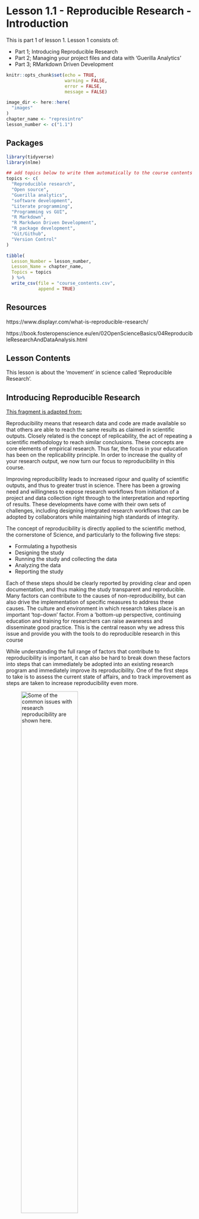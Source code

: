 # Lesson 1.1 - Reproducible Research - Introduction {#represintro}

This is part 1 of lesson 1. Lesson 1 consists of:

 - Part 1; Introducing Reproducible Research
 - Part 2; Managing your project files and data with 'Guerilla Analytics'
 - Part 3; RMarkdown Driven Development 

```r
knitr::opts_chunk$set(echo = TRUE,
                      warning = FALSE,
                      error = FALSE,
                      message = FALSE)

image_dir <- here::here(
  "images"
)
chapter_name <- "represintro"
lesson_number <- c("1.1")

``` 

## Packages
```r
library(tidyverse)
library(nlme)
```

```r
## add topics below to write them automatically to the course contents table
topics <- c(
  "Reproducible research",
  "Open source",
  "Guerilla analytics",
  "software development",
  "Literate programming",
  "Programming vs GUI",
  "R Markdown",
  "R Markdwon Driven Development",
  "R package development",
  "Git/Github",
  "Version Control"
)

tibble(
  Lesson_Number = lesson_number,
  Lesson_Name = chapter_name,
  Topics = topics
  ) %>%
  write_csv(file = "course_contents.csv", 
            append = TRUE)

```

## Resources

https://www.displayr.com/what-is-reproducible-research/

https://book.fosteropenscience.eu/en/02OpenScienceBasics/04ReproducibleResearchAndDataAnalysis.html

## Lesson Contents

This lesson is about the 'movement' in science called 'Reproducible Research'.



## Introducing Reproducible Research

[This fragment is adapted from:](https://book.fosteropenscience.eu/en/02OpenScienceBasics/04ReproducibleResearchAndDataAnalysis.html)

Reproducibility means that research data and code are made available so that others are able to reach the same results as claimed in scientific outputs. Closely related is the concept of replicability, the act of repeating a scientific methodology to reach similar conclusions. These concepts are core elements of empirical research. Thus far, the focus in your education has been on the replicability principle. In order to increase the quality of your research output, we now turn our focus to reproducibility in this course.

Improving reproducibility leads to increased rigour and quality of scientific outputs, and thus to greater trust in science. There has been a growing need and willingness to expose research workflows from initiation of a project and data collection right through to the interpretation and reporting of results. These developments have come with their own sets of challenges, including designing integrated research workflows that can be adopted by collaborators while maintaining high standards of integrity.

The concept of reproducibility is directly applied to the scientific method, the cornerstone of Science, and particularly to the following five steps:

 - Formulating a hypothesis
 - Designing the study
 - Running the study and collecting the data
 - Analyzing the data
 - Reporting the study

Each of these steps should be clearly reported by providing clear and open documentation, and thus making the study transparent and reproducible. Many factors can contribute to the causes of non-reproducibility, but can also drive the implementation of specific measures to address these causes. The culture and environment in which research takes place is an important 'top-down' factor. From a 'bottom-up perspective, continuing education and training for researchers can raise awareness and disseminate good practice. This is the central reason why we adress this issue and provide you with the tools to do reproducible research in this course

While understanding the full range of factors that contribute to reproducibility is important, it can also be hard to break down these factors into steps that can immediately be adopted into an existing research program and immediately improve its reproducibility. One of the first steps to take is to assess the current state of affairs, and to track improvement as steps are taken to increase reproducibility even more. 

![Some of the common issues with research reproducibility are shown here.](https://book.fosteropenscience.eu/en/Images/image_2.png){ width=60%}

[Source: Symposium report, October 2015. Reproducibility and reliability of biomedical research: improving research  practice](https://acmedsci.ac.uk/viewFile/56314e40aac61.pdf)

## Open Science

Open Science is the practice of science in such a way that others can collaborate and contribute, where research data, lab notes and other research processes are freely available, under terms that enable reuse, redistribution and reproduction of the research and its underlying data and methods (FOSTER Open Science Definition). In a nutshell, Open Science is transparent and accessible knowledge that is shared and developed through collaborative networks (Vicente-Sáez & Martínez-Fuentes 2018).

Open Science is about increased rigour, accountability, and reproducibility for research. It is based on the principles of inclusion, fairness, equity, and sharing, and ultimately seeks to change the way research is done, who is involved and how it is valued. It aims to make research more open to participation, review/refutation, improvement and (re)use for the world to benefit.





$Reproducible\ (Open)\ Science =$ 
$Reproducible\ Research + Open\ Science$

## Is (hydroxy)chloroquine really an option for treating COVID-19?
As you probably know, hydroxychloroquine was repeatedly touted as a promising cure for COVID-19 by US President Donald Trump 

```r
knitr::include_graphics(
  file.path(
    image_dir,
    "trump_chloroquine.png"
  )
)
```

<p style="font-size:14px">https://www.washingtonpost.com/politics/2020/04/07/trumps-promotion-hydroxychloroquine-is-almost-certainly-about-politics-not-profits/</p>

## But how are we really doing with (hydroxy)chloroquine as a treatment for COVID-19?

```r
knitr::include_graphics(
  file.path(
    image_dir,
    "lancet_covid.png"
  )
)

```

<p style="font-size:14px">https://www.thelancet.com/journals/lancet/article/PIIS0140-6736(20)31180-6/fulltext</p>

## What was the reason for retracting this paper?

<p style="font-size:18px">_"Our independent peer reviewers informed us that Surgisphere would not transfer the full dataset, client contracts, and the full ISO audit report to their servers for analysis as such transfer would violate client agreements and confidentiality requirements"_</p>

 - Company Surgisphere ('data owner') did not share raw data
 - At time of publication (raw) data and analysis (code) was not included in the manuscript
 - The authors initiated the retract

<p style="font-size:14px">https://www.sciencemag.org/news/2020/06/two-elite-medical-journals-retract-coronavirus-papers-over-data-integrity-questions</p>

## Why is this a problem?

 >- Scientific conclusions get picked up by the media, retracting statements is difficult
 >- The credibility of the Journal, the researchers and the affiliated institutions are at stake (people got sacked over this!)
 >- Clinical studies to hydroxy(choloroquine) were halted because of this paper 
 >- The credibility of the company Surgisphere is at stake (they should have prevented this...)
 >- The credibility of Science as a whole is at stake ('in the eye of the beholder')

## The Lancet does not adhere to Reproducible (Open) Science {.build}

Would the Lancet have adopted the Reproducible (Open) Science framework:

 >- There would have been no publication, so no retraction necessary
 >- The manuscript of this paper would not even have made it through the first check round
 >- All data, code, methods and conclusions would have been submitted 
 >- This would have enabled a complete and thorough peer-review process that includes replication of (part of) the data analysis of the study
 >- Focus should be on the data and methods, not on the academic narratives and results ...
 >- In physics and bioinformatics this is already common practice 

## Data, methods and logic {.build}

*[Brown, Kaiser & Allison, PNAS, 2018](https://doi.org/10.1073/pnas.1708279115)*

"...in science, three things matter:

 >1. the data, 
 >1. the methods used to collect the data [...], and 
 >1. the logic connecting the data and methods to conclusions,

everything else is a distraction."

## `Gollums` lurking about {.build}

```r
knitr::include_graphics(
  file.path(
    image_dir,
    "gollum_climbing.jpg"
  )
)
```

 "In one case, a group accidentally used reverse-coded variables, making their conclusions the opposite of what the data supported."

 "In another case, authors received an incomplete dataset because entire categories of data were missed; when corrected, the qualitative conclusions did not change, but the quantitative conclusions changed by a factor of >7"

 <p style="font-size:14px">[Brown, Kaiser & Allison, 2018; PNAS](https://doi.org/10.1073/pnas.1708279115)</p>

## Why we need Reproducible (Open) Science?

 >- To assess validity of science and methods we need access to data, methods and conclusions
 >- To learn from choices other researchers made
 >- To learn from omissions, mistakes or errors
 >- To prevent publication bias (also negative results will be available in reproducible research)
 >- To be able to re-use and/or synthesize data (from many and diverse sources)
 >- To have access to it all!
 
<p style="font-size:14px">[Nature Collection on this topic](https://www.nature.com/collections/prbfkwmwvz)</p>
 
## The _GUI problem_

How would you 'describe' the steps of an analysis or creation of a graph when you use GUI* based software? 

_"You can only do this using code, so it is (basically) impossible in a GUI"_**

```r
knitr::include_graphics(
  file.path(
    image_dir,
    "messy_steps.jpg"
  )
)
```

<p style="font-size:14px">*[Graphical User Interface (GUI)...is a form of user interface that allows users to interact with electronic devices through graphical icons and audio indicator such as primary notation, instead of text-based user interfaces, typed command labels or text navigation...](https://en.wikipedia.org/wiki/Graphical_user_interface)</p>

<p style="font-size:14px">**The file "./Rmd/steps_to_graph_from_excel_file.html" shows you how to do this using the programming language R. In webinar part 3, we will revisit this example.</p>

## Programming is essential for Reproducible (Open) Science {.build}

 >- Only programming an analysis (or creation of a graph) records every step
 >- The script(s) function as a (data) analysis journal 
 >- Code is the logic that connects the data and methods to conclusions 
 >- Learning to use a programming language takes time but pays of at the long run (for all of science)

**(Literate) programming is a way to connect narratives to data, methods and results**

```r
knitr::include_graphics(file.path(image_dir,"rmd_printscr.png"))
```

## To  replicate a scientific study we need at least:

 > - Scientific context, research questions and state of the art [<mark>P<mark/>]
 > - (Experimental) model or characteristics of population or matter studied [<mark>P</mark>]
 > - Data that was generated and corresponding meta data [<mark>D</mark>, _C_]
 > - **Exact** (experimental) design of the study [<mark>P</mark>, _D_, <mark>C</mark>]
 > - Exploratory data analysis of the data [_P_, <mark>C</mark>]
 > - **Exact** methods that were used to conduct any formal inference [_P_, <mark>C</mark>]
 > - Model diagnostics [_C_]
 > - Interpretations of the (statistical) model results/model fitting process [_P_, _C_]
 > - Conclusions and academic scoping of the results [<mark>P</mark>, _C_]
 > - **Access to all of the above** [<mark>OAcc, OSrc</mark>]

<p style="font-size:14px">$P = Publication$, $D = Data$, $C = Code$, $OAcc = Open\ Access$, $OSrc = Open\ Source$ </p> 

## A short example of Reproducible (Open) Science

Assume we have the following question:
"Which of 4 types of chairs takes the least effort to arise from when seated in?"
We have the following setup:

 - 4 different types of chairs
 - 9 different subjects (probably somewhat aged)
 - Each subject is required to provide a score (from 6 to 20, 6 being very lightly strenuous, 20 being extremely strenuous) when arising from each of the 4 chairs. There is some 'wash-out' time in between the trials. The chair order is randomised.

To analyze this experiment statistically, the model would need to include: the rating score as the **measured (or dependent) variable**, the type of chair as the **experimental factor** and the subject as the **blocking factor**

## Mixed effects models

A typical analysis method for this type of randomized block design is a so-called 'multi-level' or also called 'mixed-effects' or 'hierarchical' models. An analysis method much used in clinical or biological scientific practice. 
 
You could also use one-way ANOVA but I will illustrate why this is not a good idea 

## What do we minimally need, to replicate the science of this experiment? {.build}

I will show:

 >- the data 
 >- an exploratory graph 
 >- a statistical model 
 >- the statistical model results
 >- a model diagnostic
 >- some conclusions 
 
In the next few slides, I will hopefully convince you of the power of (literate) programming to communicate such an analysis. 

<p style="font-size:14px">[Example reproduced from: Pinheiro and Bates, 2000, _Mixed-Effects Models in S and S-PLUS_, Springer, New York.](https://cran.r-project.org/web/packages/nlme/index.html)</p>
 
## The data of the experiment

<p style="font-size:14px">[Wretenberg, Arborelius & Lindberg, 1993](https://doi.org/10.1080/00140139308967910)</p>


```r
library(nlme)
ergoStool %>% as_tibble()
```

## An exploratory graph
```r
set.seed(123)
plot_ergo <- ergoStool %>%
  ggplot(aes(x = reorder(Type, effort), y = effort)) + 
  geom_boxplot(colour = "darkgreen", outlier.shape = NA) + 
  geom_jitter(aes(colour = reorder(Subject, -effort)), 
              width = 0.2, size = 3) +
  scale_colour_manual(values = c("red","blue", "green", "darkblue", "darkgreen", "purple", "grey", "black", "darkgrey")) +
  ylab("Effort (Borg scale score)") +
  xlab("Chair type") + 
  guides(colour=guide_legend(title="Subject id")) +
  theme_bw()
plot_ergo
```

## Mind the variability per subject, what do you see?

 - Can you say something about within-subject variability (note 'Minster Blue')?
 - Can you say something about between-subject variability (note 'Mister Green', vs 'Mister Black')?
 - Which chair type takes, on average the biggest effort to arise from?
 
```r
plot_ergo
```

## The statistical questions

 1. Which chair type takes, on average the biggest effort to arise from? (ANOVA / MEM, fixed effects)
 - Do individual (within subject) differences play a role in appointing a average score to a chair type? (MEM, random effects)
 - Does variability between subjects play a role in determining the 'best' chair type (ANOVA / MEM, confidence intervals)

## The statistical model 
Statistical models (in R) can be specified by a `model formula`. The left side of the formula is the dependent variable, the right side are the 'predictors'. Here we include a `fixed` and a `random` term to the model (as is common for mixed-effects models)

```r
library(nlme)
```
```r
ergo_model <- lme(
  data = ergoStool, # the data to be used for the model
  fixed = effort ~ Type, # the dependent and fixed effects variables
  random = ~1 | Subject # random intercepts for Subject variable
)
```

<p style="font-size:18px">The `lme()` function is part of the [`{nlme}`](https://cran.r-project.org/web/packages/nlme/index.html) package for mixed effects modelling in R</p>

<p style="font-size:18px">Example reproduced from: [Pinheiro and Bates, 2000, _Mixed-Effects Models in S and S-PLUS_, Springer, New York.](https://cran.r-project.org/web/packages/nlme/index.html)</p>

## The statistical results
```r
result <- ergo_model %>% summary() 
result$tTable %>% as.data.frame() %>% knitr::kable()
```

## Model diagnostics {.build}

 >- Diagnostics of a fitted model is the most important step in a statistical analysis
 >- In most scientific papers the details are lacking 
 >- Did the authors omit to perform this step? Or did they not report it?
 >- If you do not want to include it in your paper, put it in an appendix!
 
A residual plot shows the 'residual' error ('unexplained variance') after fitting the model. Under the Normality assumption standardized residuals should:
 
 >1. Be normally distributed around 0
 >1. Display no obvious 'patters'
 >1. Should display overall equal 'spread' above and below 0 ('assumption of equal variance')
 
## Residual plot
```r
plot(ergo_model) ## type = 'pearson' (standardized residuals)
```

## The conclusions in a plot
```r
# install.packages("ggsignif")
library(ggsignif)
p_values <- result$tTable %>% as.data.frame()
annotation_df <- data.frame(Type=c("T1", "T2"), 
                            start=c("T1", "T1"), 
                            end=c("T2", "T3"),
                            y=c(16, 14),
                            label=
                              paste("p-value:",
                              c(
                              formatC(
                                p_values$`p-value`[2], digits = 3),
                              formatC(
                                p_values$`p-value`[3], digits = 3)
                              )
                            )
                          )
                            
set.seed(123)
ergoStool %>%
  ggplot(aes(x = reorder(Type, effort), 
             y = effort)) + 
  geom_boxplot(colour = "darkgreen", 
               outlier.shape = NA) + 
  geom_jitter(aes(
    colour = reorder(Subject, -effort)), 
    width = 0.2, 
    size = 3) +
  scale_colour_manual(
    values = c(
      "red", "blue","green", 
      "darkblue", "darkgreen", 
      "purple", "grey", "black", 
      "darkgrey")) +
  ylab("Effort (Borg scale score)") +
  xlab("Chair type") + 
  guides(colour=guide_legend(title="Subject id")) +
  ylim(c(6,20)) +
  geom_signif(
    data=annotation_df,
    aes(xmin=start, 
    xmax=end, 
    annotations=label, 
    y_position=y),
    textsize = 5, vjust = -0.2,
    manual=TRUE) +
  theme_bw() -> plot_ergo
plot_ergo
```

## And the most important part...

odz: _Practice what you preach_

If you want to reproduce, add-on, falsify or apply your own ideas to this example, you can find the code (and data) in [Github.com](https://github.com/uashogeschoolutrecht/work_flows)

**In webinar 3, I will show you how to actually run, use and organize code like this!**

```r
knitr::include_graphics(
  file.path(image_dir,
  "git_collaboration.png")
)
```

## Thank you for your attention!

```r
knitr::include_graphics(
  file.path(
    image_dir,
    "Pepper.png")
)
```

**UPCOMING WEBINARS:**

 - Part 2; Managing your project files and data with 'Guerilla Analytics' 
 (~June 23rd, 2020)
 - Part 3; Reproducible (Open) Science @HU - Tools (~July 6th, 2020)
 
 [Peer Support Group Data Science](tln.hu.nl)
 [support voor onderzoek](https://bibliotheek.hu.nl/onderzoekers/)

## Example; The Open Science Framework [OSF](https://osf.io/)
```r
knitr::include_graphics(
  here::here(
    "images",
    "cos-shield.png")
)
```

$Reproducible\ Science = P + D + C + OAcc + OSrc$ 

**OSF has it all**

<p style="font-size:14px">$P = Publication$, $D = Data$, $C = Code$, $OAcc = Open\ Access$, $OSrc = Open\ Source$ </p> 

## OSF - Reproducible Project: Psychology

 >- 100 publications in Psychology journals
 >- Results from half of these publications could be reproduced
 >- Full access to P, D and C in [OSF](https://osf.io/ezcuj/)
 >- The publication is not published in an OAcc journal but:
 >- [The submitted manuscript is available in OSF](http://pps.sagepub.com/content/7/6/657.abstract)
 >- [The R code used is available in OSF](https://osf.io/fkmwg/)  
 
 $RP:Psychology = P + D + C + OSrc\ (+ OAcc)$

<p style="font-size:14px">$P = Publication$, $D = Data$, $C = Code$, $OAcc = Open\ Access$, $OSrc = Open\ Source$ </p> 

## <mark>ASSIGNMENT; "Assing a reproducibility score for scientific literature"</mark> {-}

resource: https://www.researchgate.net/publication/340244621_Reproducibility_and_reporting_practices_in_COVID-19_preprint_manuscripts/fulltext/5e81f9fd92851caef4ae37ba/Reproducibility-and-reporting-practices-in-COVID-19-preprint-manuscripts.pdf

This exercise is about identifying reproducibility issues in a scientific publication. We use the criteria for reproduciblity that are publically available [via:](https://www.researchgate.net/deref/https%3A%2F%2Fwww.ripeta.com%2Fuploads%2F7%2F4%2F8%2F7%2F7487334%2Fripeta_approach_and_criteria_definitions.pdf)

| Transparency Criteria| Definition       | Response Type|
|---------|-------------------------------|----------|
|Study Purpose |A concise statement in the introduction of the article, often in the last paragraph, that establishes the reason the research was conducted. Also called the study objective.| Binary| 
|Data Availability Statement | A statement, in an individual section offset from the main body of text, that explains how or if one can access a study’s data. The title of the section may vary, but it must explicitly mention data; it is therefore distinct from a supplementary materials section.| Binary|
|Data Location | Where the article’s data can be accessed, either raw or processed.| Found Value|
|Study Location| Author has stated in the methods section where the study took place or the data’s country/region of origin.| Binary; Found Value|
|Author Review| The professionalism of the contact information that the author has provided in the manuscript.|Found Value|
|Ethics Statement | A statement within the manuscript indicating any ethical concerns, including the presence of sensitive data.|Binary|
|Funding Statement| A statement within the manuscript indicating whether or not the authors received funding for their research.|Binary|
Code Availability | Authors have shared access to the most updated code that they used in their study, including code used for analysis. |Binary|

**Table clarification** The `Transparency Criteria` are criteria you need to score the article of your choice for. Read them carefully and discuss with another course participant if you do not understand them. 
Each Tranparance criterion comes with a `Definition` that explains the criterion in more details. These descriptions are particularly helpful to understand what the criterium entails and what to look for in the article. The `Response Type` is the actual score  

In this assisgment you need to find a scientific article yourself, using PubMed or another database or repository. Use only Open Access articles. Having an article in hand, go over the table above and score the article according the criteria. **<mark>Be sure to select a primary article that presents a study using data from a experimental work </mark>**. This can be laboratory experiments or _in silico_ experiments. Reviews and meta analysis are not suitable for this assignment     

To guide your search you can choose between these topics

 - "Coronavirus / COVID-19"
 - "The effects of compound on an organism / Toxicology"
 - "The effectiveness of a drug or treatment in an animal study"
 - "The effects of a compound investigated in a cell or organoid system"
 
**TIPS**

 - If you do not know where to start your literature search start here: https://www.biorxiv.org/
 - This assignment is not about the topic you select, so try to do that quickly
 - You may want to cheat and select an article that scores TRUE on the `Data Availability Statement`, beacause that enables you to use the this article again in one of the next assignments.
 

To complete the assignment, execute activity A to G  
 
 - A) Initiate an empty RMarkdown file in your RStudio enviroment and provide author and title (after the title of this exercise)
 - B) Search for a primary Open Access article on one of the above listed topics, using Pubmed Central
 - C) Read the article diagonally to check if is indeed a primary article describing emperical scientific findings. 
 - D) Include the reference to this article in your Rmd file
 - E) Score the article on the basis of the above 'Repita' criteria
 - F) Write an Rmarkdown report on your findings, including the table above and some information about the article such as general aim, short methods and results. If data is available, try including some  
 - G) Store the source Rmd and knitted HTML in a folder called 'Rmd' in your course RStudio project. You will need it again later in the course
 
## <mark>Assignment</mark>

To complete this assignment you will have to follow steps A-

 - A) Using the [OSF website](https://osf.io/), select a project that addresses an aspect of the SARS-Cov-2 virus. 
 - B) Select a project that has a dataset and R-code shared in the project environment. 
 - C) Have a look at the code. Describe in your own words what the code intents to achieve.
 - D) In terms of readibility of the code, how would you grade (1(very bad)-5(very good)) the code available.
 - E) Download the code and the data to a new RStudio project
 - F) Run the script or code that is available to reproduce at least 1 figure
 - G) When you encounter errors or flaws in the script, try fixing them and record your changes.
 - H) Taken together on a scale from 1 (very hard) to 5 (very easy), how much effort did it take you to reproduce the visualization from the project, report or article
 - I) Generate an RMarkdown script that contains the details on the project you selected, the code you used to create the visualization and your score for reproducibility.
 
 
 
